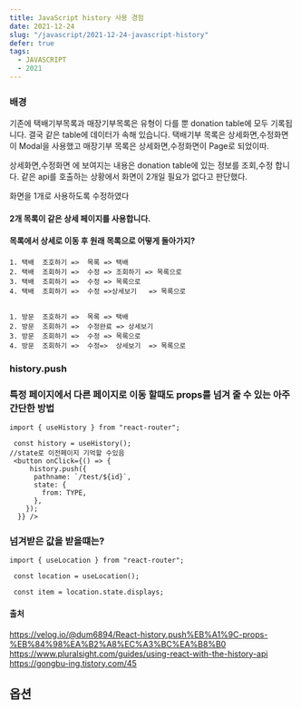 ```yaml
---
title: JavaScript history 사용 경험
date: 2021-12-24
slug: "/javascript/2021-12-24-javascript-history"
defer: true
tags:
  - JAVASCRIPT
  - 2021
---
```


### 배경

기존에 택배기부목록과 매장기부목록은 유형이 다를 뿐 donation table에 모두 기록됩니다.
결국 같은 table에 데이터가 속해 있습니다.
택배기부 목록은 상세화면,수정화면이 Modal을 사용했고
매장기부 목록은 상세화면,수정화면이 Page로 되었이따.

상세화면,수정화면 에 보여지는 내용은 donation table에 있는 정보를 조회,수정 합니다.
같은 api를 호출하는 상황에서 화면이 2개일 필요가 없다고 판단했다.

화면을 1개로 사용하도록 수정하였다

#### 2개 목록이 같은 상세 페이지를 사용합니다.
#### 목록에서 상세로 이동 후 원래 목록으로 어떻게 돌아가지?
```
1. 택배  조호하기 =>  목록 => 택배
2. 택배  조회하기 =>  수정 => 조회하기 => 목록으로
3. 택배  조회하기 =>  수정 => 목록으로
4. 택배  조회하기 =>  수정 =>상세보기 	=> 목록으로	
			

1. 방문  조호하기 =>  목록 => 택배
2. 방문  조회하기 =>  수정완료 => 상세보기
3. 방문  조회하기 =>  수정 => 목록으로
4. 방문  조회하기 =>  수정=>  상세보기 	=> 목록으로	
```

### history.push
### 특정 페이지에서 다른 페이지로 이동 할때도 props를 넘겨 줄 수 있는 아주 간단한 방법

```
import { useHistory } from "react-router";

 const history = useHistory();
//state로 이전페이지 기억할 수있음
 <button onClick={() => {
     history.push({
	  pathname: `/test/${id}`,
	  state: {
	    from: TYPE,
	  },
	});
  }} />
```



### 넘겨받은 값을 받을떄는?
```
import { useLocation } from "react-router";

 const location = useLocation();

 const item = location.state.displays;
```

#### 출처
https://velog.io/@dum6894/React-history.push%EB%A1%9C-props-%EB%84%98%EA%B2%A8%EC%A3%BC%EA%B8%B0
https://www.pluralsight.com/guides/using-react-with-the-history-api
https://gongbu-ing.tistory.com/45


## 옵션
